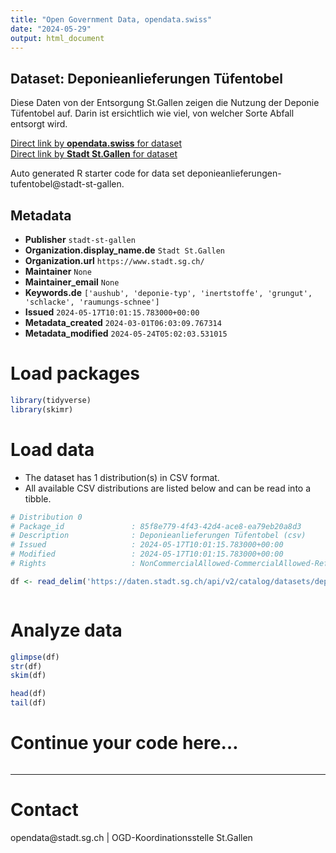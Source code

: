 ```yaml
---
title: "Open Government Data, opendata.swiss"
date: "2024-05-29"
output: html_document
---
```


## Dataset: Deponieanlieferungen Tüfentobel

Diese Daten von der Entsorgung St.Gallen zeigen die Nutzung der Deponie Tüfentobel auf. Darin ist ersichtlich wie viel, von welcher Sorte Abfall entsorgt wird.

[Direct link by **opendata.swiss** for dataset](https://opendata.swiss/de/dataset/deponieanlieferungen-tufentobel)<br>
[Direct link by **Stadt St.Gallen** for dataset](https://daten.stadt.sg.ch/explore/dataset/deponieanlieferungen-tufentobel/)

Auto generated R starter code for data set deponieanlieferungen-tufentobel@stadt-st-gallen.

## Metadata

- **Publisher** `stadt-st-gallen`
- **Organization.display_name.de** `Stadt St.Gallen`
- **Organization.url** `https://www.stadt.sg.ch/`
- **Maintainer** `None`
- **Maintainer_email** `None`
- **Keywords.de** `['aushub', 'deponie-typ', 'inertstoffe', 'grungut', 'schlacke', 'raumungs-schnee']`
- **Issued** `2024-05-17T10:01:15.783000+00:00`
- **Metadata_created** `2024-03-01T06:03:09.767314`
- **Metadata_modified** `2024-05-24T05:02:03.531015`


# Load packages

```r

library(tidyverse)
library(skimr)

```

# Load data

-   The dataset has 1 distribution(s) in CSV format.
-   All available CSV distributions are listed below and can be read into a tibble.

```r

# Distribution 0
# Package_id               : 85f8e779-4f43-42d4-ace8-ea79eb20a8d3
# Description              : Deponieanlieferungen Tüfentobel (csv)
# Issued                   : 2024-05-17T10:01:15.783000+00:00
# Modified                 : 2024-05-17T10:01:15.783000+00:00
# Rights                   : NonCommercialAllowed-CommercialAllowed-ReferenceRequired

df <- read_delim('https://daten.stadt.sg.ch/api/v2/catalog/datasets/deponieanlieferungen-tufentobel/exports/csv')



```

# Analyze data

```r

glimpse(df)
str(df)
skim(df)

head(df)
tail(df)

```

# Continue your code here...

```r

```

------------------------------------------------------------------------

# Contact

opendata@stadt.sg.ch | OGD-Koordinationsstelle St.Gallen
